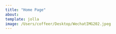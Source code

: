 ```yaml
---
title: "Home Page"
about:
template: jolla
image: /Users/coffeer/Desktop/WechatIMG202.jpeg
---
```


## 
